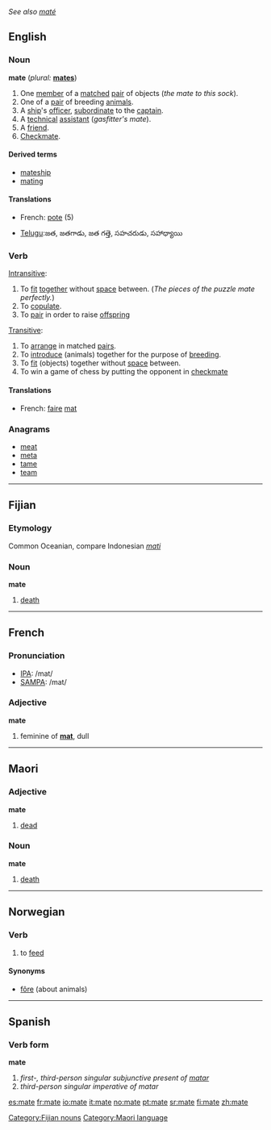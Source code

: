 ''See also [[maté]]''
==English==

===Noun===
'''mate'''  (''plural:'' '''[[mates]]''')
# One [[member]] of a [[match]]ed [[pair]] of objects (''the mate to this sock'').
# One of a [[pair]] of breeding [[animal]]s.
# A [[ship]]'s [[officer]], [[subordinate]] to the [[captain]].
# A [[technical]] [[assistant]] (''gasfitter's mate'').
# A [[friend]].
# [[Checkmate]].

====Derived terms====
*[[mateship]]
*[[mating]]

====Translations====
{{top}}
*French: [[pote]] (5)
{{mid}}
*[[w:Telugu language|Telugu]]:జత, జతగాడు, జత గత్తె, సహచరుడు, సహాధ్యాయి 
{{bottom}}

===Verb===
{{en-infl-reg-other-e|mat|e}}

[[Intransitive]]:
# To [[fit]] [[together]] without [[space]] between.  (''The pieces of the puzzle mate perfectly.'')
# To [[copulate]].
# To [[pair]] in order to raise [[offspring]]

[[Transitive]]:
# To [[arrange]] in matched [[pair]]s.
# To [[introduce]] (animals) together for the purpose of [[breeding]].
# To [[fit]] (objects) together without [[space]] between.
# To win a game of chess by putting the opponent in [[checkmate]]

====Translations====
*French: [[faire]] [[mat]]

===Anagrams===
*[[meat]]
*[[meta]]
*[[tame]]
*[[team]]

----

==Fijian==
===Etymology===
Common Oceanian, compare Indonesian ''[[mati]]''
===Noun===
'''mate'''

# [[death]]

[[Category:Fijian nouns]]

----

==French==

===Pronunciation===
*[[w:IPA|IPA]]: /mat/
*[[w:SAMPA|SAMPA]]: /mat/

===Adjective===
'''mate'''
# feminine of '''[[mat]]''', dull

----

==Maori==
===Adjective===
'''mate'''

# [[dead]]

===Noun===
'''mate'''

# [[death]]

[[Category:Maori language]]

----

==Norwegian==
===Verb===
{{no-verb-1|mat}}
#to [[feed]]
====Synonyms====
*[[fôre]] (about animals)

----

==Spanish==
===Verb form===
'''mate'''
# ''first-, third-person singular subjunctive present of [[matar]]''
# ''third-person singular imperative of matar''

[[es:mate]]
[[fr:mate]]
[[io:mate]]
[[it:mate]]
[[no:mate]]
[[pt:mate]]
[[sr:mate]]
[[fi:mate]]
[[zh:mate]]